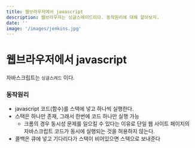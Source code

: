 ```yaml
---
title: 웹브라우저에서 javascript
description: 웹브라우저는 싱글스레이드이다. 동작원리에 대해 알아보자.
date: ''
image: '/images/jenkins.jpg'
---
```


# 웹브라우저에서 javascript

자바스크립트는 `싱글스레드` 이다. 

### 동작원리
- javascript 코드(함수)를 스택에 넣고 하나씩 실행한다.
- 스택은 하나만 존재, 그래서 한번에 코드 하나만 실행 가능
    - 크롬의 경우 동시성 문제를 일으킬 수 있다는 이유로 단일 웹 사이트 페이지의 자바스크립트 코드가 동시에 실행되는 것을 허용하지 않는다.
- 콜백은 큐에 넣고 기다리다가 스택이 비어있으면 스택으로 보내준다



